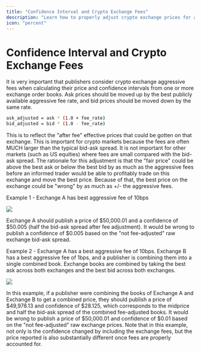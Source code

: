```yaml
---
title: "Confidence Interval and Crypto Exchange Fees"
description: "Learn how to properly adjust crypto exchange prices for aggressive fees when calculating confidence intervals for Pyth price publishing."
icon: "percent"
---
```


# Confidence Interval and Crypto Exchange Fees

It is very important that publishers consider crypto exchange aggressive fees when calculating their price and confidence intervals from one or more exchange order books. Ask prices should be moved up by the best publicly available aggressive fee rate, and bid prices should be moved down by the same rate.

```sh copy
ask_adjusted = ask * (1.0 + fee_rate)
bid_adjusted = bid * (1.0 - fee_rate)
```

This is to reflect the "after fee" effective prices that could be gotten on that exchange. This is important for crypto markets because the fees are often MUCH larger than the typical bid-ask spread. It is not important for other markets (such as US equities) where fees are small compared with the bid-ask spread. The rationale for this adjustment is that the "fair price" could be above the best ask or below the best bid by as much as the aggressive fees before an informed trader would be able to profitably trade on this exchange and move the best price. Because of that, the best price on the exchange could be "wrong" by as much as +/- the aggressive fees.

Example 1 - Exchange A has best aggressive fee of 10bps

![](../../../images/Confidence_Interval_and_Crypto_Exchange_Fees_Table_1.png)

Exchange A should publish a price of \$50,000.01 and a confidence of \$50.005 (half the bid-ask spread after fee adjustment). It would be wrong to publish a confidence of \$0.005 based on the "not fee-adjusted" raw exchange bid-ask spread.

Example 2 - Exchange A has a best aggressive fee of 10bps. Exchange B has a best aggressive fee of 1bps, and a publisher is combining them into a single combined book. Exchange books are combined by taking the best ask across both exchanges and the best bid across both exchanges.

![](../../../images/Confidence_Interval_and_Crypto_Exchange_Fees_Table_2.png)

In this example, if a publisher were combining the books of Exchange A and Exchange B to get a combined price, they should publish a price of \$49,978.13 and confidence of \$28.125, which corresponds to the midprice and half the bid-ask spread of the combined fee-adjusted books. It would be wrong to publish a price of \$50,000.01 and confidence of \$0.01 based on the "not fee-adjusted" raw exchange prices. Note that in this example, not only is the confidence changed by including the exchange fees, but the price reported is also substantially different once fees are properly accounted for.
